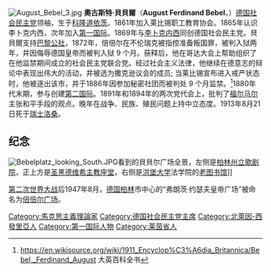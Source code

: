 {{unreferenced|time=2015-06-01T10:40:29+00:00}}
[[File:August_Bebel_3.jpg|thumb]]
'''奧古斯特·貝貝爾'''（'''August Ferdinand Bebel'''，{{bd|1840年|2月22日|1913年|8月13日|catIdx=B}}）[[德国社会民主党|德国社会民主党]]领袖，生于[[科隆|科隆]][[道依茨_(科隆)|道依茨]]。1861年加入莱比锡职工教育协会。1865年认识李卜克内西，次年加入[[第一国际|第一国际]]。1869年与[[威廉·李卜克内西|李卜克内西]]同创德国社会民主党。貝貝爾支持[[巴黎公社|巴黎公社]]，1872年，倍倍尔在不伦瑞克被指控准备叛国罪，被判入狱两年，并因侮辱德国皇帝而被判入狱 9 个月。获释后，他在哥达大会上帮助组织了在他监禁期间成立的社会民主党联合党。经过社会主义法律，他继续在德意志的辩论中表现出伟大的活动，并被选为撒克逊议会的成员; 当莱比锡宣布进入戒严状态时，他被逐出该市，并于1886年因参加秘密社团而被判处 9 个月监禁。<ref>https://en.wikisource.org/wiki/1911_Encyclop%C3%A6dia_Britannica/Bebel,_Ferdinand_August {{Wayback|url=https://en.wikisource.org/wiki/1911_Encyclop%C3%A6dia_Britannica/Bebel,_Ferdinand_August |date=20210630051254 }} 大英百科全书</ref>1880年代末期，参与创建[[第二国际|第二国际]]。1891年和1894年的两次党代会上，批判了[[福尔马尔|福尔马尔]]主张和平手段的观点。晚年在战争、民族、殖民问题上持中立态度。1913年8月21日死于[[瑞士|瑞士]][[洛桑|洛桑]]。

==纪念==
[[Image:Bebelplatz_looking_South.JPG|thumb]]看到的貝貝尔广场全景，左侧是[[柏林州立歌剧院|柏林州立歌剧院]]，正上方是[[圣黑德维希主教座堂|圣黑德维希主教座堂]]，右侧是[[洪堡大学|洪堡大学]]法学院的[[柏林州立图书馆|老图书馆]]]]

[[第二次世界大战|第二次世界大战]]后1947年8月，[[德国|德国]][[柏林|柏林]]市中心的“弗朗茨·约瑟夫皇帝广场”被命名为[[倍倍尔广场|倍倍尔广场]]。

{{wikisource author}}
{{Authority control}}
{{DEFAULTSORT:Bebel, August}}

[[Category:馬克思主義理論家|Category:馬克思主義理論家]]
[[Category:德国社会民主党主席|Category:德国社会民主党主席]]
[[Category:北萊因-西發里亞人|Category:北萊因-西發里亞人]]
[[Category:第一国际人物|Category:第一国际人物]]
[[Category:莱茵省人|Category:莱茵省人]]